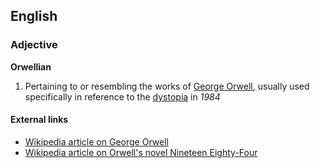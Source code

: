 ==English==

===Adjective===
'''Orwellian'''

# Pertaining to or resembling the works of [[George Orwell]], usually used specifically in reference to the [[dystopia]] in ''1984''

====External links====

* [[w:George Orwell|Wikipedia article on George Orwell]]
* [[w:Nineteen_Eighty-Four|Wikipedia article on Orwell's novel Nineteen Eighty-Four]]
